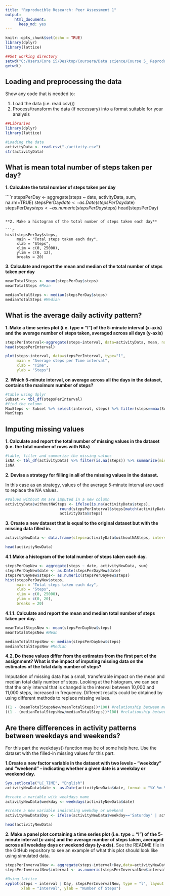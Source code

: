 ```yaml
---
title: "Reproducible Research: Peer Assessment 1"
output: 
    html_document: 
      keep_md: yes
---
```


```r
knitr::opts_chunk$set(echo = TRUE)
library(dplyr)
library(lattice)
```

```r
##Set working directory
setwd("C:/Users/Core i5/Desktop/Coursera/Data science/Course 5_ Reproducible Research")
getwd()
```

## Loading and preprocessing the data

Show any code that is needed to:

1. Load the data (i.e. read.csv())
2. Process/transform the data (if necessary) into a format suitable for your analysis

```r
##Libraries
library(dplyr)
library(lattice)
```

```r
#Loading the data
activityData <- read.csv("./activity.csv")
str(activityData)
```

## What is mean total number of steps taken per day?

**1. Calculate the total number of steps taken per day**

````r
stepsPerDay <- aggregate(steps ~ date, activityData, sum, na.rm=TRUE)
stepsPerDay$date <- as.Date(stepsPerDay$date)
stepsPerDay$steps<- as.numeric(stepsPerDay$steps)
head(stepsPerDay)

```

**2. Make a histogram of the total number of steps taken each day**

```r
hist(stepsPerDay$steps, 
     main = "Total steps taken each day",
     xlab = "Steps",
     xlim = c(0, 25000),
     ylim = c(0, 12),
     breaks = 20)

```

**3. Calculate and report the mean and median of the total number of steps taken per day**

```r
meanTotalSteps <- mean(stepsPerDay$steps)
meanTotalSteps #Mean

medianTotalSteps <- median(stepsPerDay$steps)
medianTotalSteps #Median

```

## What is the average daily activity pattern?

**1. Make a time series plot (i.e. type = "l") of the 5-minute interval (x-axis) and the average number of steps taken, averaged across all days (y-axis)**

```r
stepsPerInterval<-aggregate(steps~interval, data=activityData, mean, na.rm=TRUE)
head(stepsPerInterval)

plot(steps~interval, data=stepsPerInterval, type="l", 
     main = "Average steps per Time interval",
     xlab = "Time",
     ylab = "Steps")

```

**2. Which 5-minute interval, on average across all the days in the dataset, contains the maximum number of steps?**

```r
#table using dplyr
Subset <- tbl_df(stepsPerInterval)
#find the column
MaxSteps <- Subset %>% select(interval, steps) %>% filter(steps==max(Subset$steps))
MaxSteps
```

## Imputing missing values

**1. Calculate and report the total number of missing values in the dataset (i.e. the total number of rows with NAs)**

```r
#table, filter and summarize the missing values
isNA <- tbl_df(activityData) %>% filter(is.na(steps)) %>% summarize(missing_values = n())
isNA

```

**2. Devise a strategy for filling in all of the missing values in the dataset.**

In this case as an strategy, values of the average 5-minute interval are used to replace the NA values.

```r
#Values without NA are imputed in a new column
activityData$withoutNASteps <- ifelse(is.na(activityData$steps),
                        round(stepsPerInterval$steps[match(activityData$interval, stepsPerInterval$interval)],0), 
                        activityData$steps)
```

**3. Create a new dataset that is equal to the original dataset but with the missing data filled in.**

```r
activityNewData <- data.frame(steps=activityData$withoutNASteps, interval=activityData$interval, date=activityData$date)

head(activityNewData)
```

**4.1.Make a histogram of the total number of steps taken each day.**

```r
stepsPerDayNew <- aggregate(steps ~ date, activityNewData, sum)
stepsPerDayNew$date <- as.Date(stepsPerDayNew$date)
stepsPerDayNew$steps<- as.numeric(stepsPerDayNew$steps)
hist(stepsPerDayNew$steps, 
     main = "Total steps taken each day",
     xlab = "Steps",
     xlim = c(0, 25000),
     ylim = c(0, 20),
     breaks = 20)

```

**4.1.1. Calculate and report the mean and median total number of steps taken per day.**

```r
meanTotalStepsNew <- mean(stepsPerDayNew$steps)
meanTotalStepsNew #Mean

medianTotalStepsNew <- median(stepsPerDayNew$steps)
medianTotalStepsNew #Median
```

**4.2. Do these values differ from the estimates from the first part of the assignment? What is the impact of imputing missing data on the estimates of the total daily number of steps?**

Imputation of missing data has a small, transferable impact on the mean and median total daily number of steps.
Looking at the histogram, we can see that the only interval that is changed is the interval between 10,000 and 11,000 steps, increased in frequency.
Different results could be obtained by using different methods to replace missing values.

```r
((1 - (meanTotalStepsNew/meanTotalSteps))*100) #relationship between means
((1 - (medianTotalStepsNew/medianTotalSteps))*100) #relationship between medians

```


## Are there differences in activity patterns between weekdays and weekends?
For this part the weekdays() function may be of some help here. 
Use the dataset with the filled-in missing values for this part.

**1.Create a new factor variable in the dataset with two levels – “weekday” and “weekend” – indicating whether a given date is a weekday or weekend day.**

```r

Sys.setlocale("LC_TIME", "English")
activityNewData$date <- as.Date(activityNewData$date, format = "%Y-%m-%d")

#create a variable with weekdays name
activityNewData$weekday <- weekdays(activityNewData$date)

#create a new variable indicating weekday or weekend
activityNewData$Day <- ifelse(activityNewData$weekday=='Saturday' | activityNewData$weekday=='Sunday', 'weekend','weekday')

head(activityNewData)
```

**2. Make a panel plot containing a time series plot (i.e. type = "l") of the 5-minute interval (x-axis) and the average number of steps taken, averaged across all weekday days or weekend days (y-axis).** See the README file in the GitHub repository to see an example of what this plot should look like using simulated data.

```r

stepsPerInvervalNew <- aggregate(steps~interval+Day,data=activityNewData,FUN=mean)
stepsPerInvervalNew$interval <- as.numeric(stepsPerInvervalNew$interval)

#Using lattice
xyplot(steps ~ interval | Day, stepsPerInvervalNew, type = "l", layout = c(1, 2), 
       xlab = "Interval", ylab = "Number of Steps")

```

